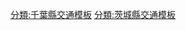 {{Navbox
|name = 東關東自動車道
|title =  {{Ja Exp Route Sign|E51}} [[東關東自動車道]]、 {{Ja Exp Route Sign|E65}} [[新機場自動車道]]
|titlestyle = border-left:3em solid {{{路線色1|#393}}}; border-right:3em solid {{{路線色2|#393}}}; background-color:#dfd;
|groupstyle = background-color:#dfd;
|group1 = [[交流道]]<br />[[智慧型交流道]]
|list1 =  '''東關東道'''：(2)[[灣岸市川交流道]] - (2-1)[[谷津船橋交流道]] - (3)[[灣岸習志野交流道]] - (4)[[灣岸千葉交流道]] - (6)[[千葉北交流道]] - (7)[[四街道交流道]] - (8)[[佐倉交流道]] - (8-1)[[酒酒井交流道]] - (9)[[富里交流道]] - (10)[[成田交流道]] - (11)[[大榮交流道]] - (12)[[佐原香取交流道]] - (13)[[潮來交流道]] - [[麻生交流道]]（建設中） - [[北浦交流道 (茨城縣)|北浦交流道]]（建設中） - [[鉾田交流道]]（建設中） - (17)[[茨城機場北交流道]]<br />'''新機場道'''：(10)[[成田交流道|成田智慧型交流道]] - [[新機場交流道]]
|group2 = [[系統交流道]]
|list2 =  '''東關東道'''：[[市川系統交流道]]（連接[[首都高速灣岸線|灣岸線]]、[[東京外環自動車道|外環道]]（建設中））- (5)[[宮野木系統交流道]]（連接[[京葉道路]]）- (10)[[成田交流道|成田系統交流道]]（連接[[新機場自動車道]]）- (10-1) [[大榮系統交流道]]（連接[[首都圈中央連絡自動車道|圈央道]]）- (15-1)[[茨城町系統交流道]]（連接[[北關東自動車道|北關東道]]）<br />'''新機場道'''：(10)[[成田交流道|成田系統交流道]]（連接[[東關東自動車道]]）
|group3 = [[服務區 (公路)|服務區]]<br />[[服務區 (公路)|停車區]]
|list3 =  '''東關東道'''： [[灣岸幕張停車區]] - [[酒酒井停車區]] -  [[大榮停車區]] -  [[佐原停車區]]
|group4 = [[收費站]]
|list4 =  '''東關東道'''：[[習志野收費站]]
}}
<noinclude>
<noinclude>
[[分類:日本高速公路| ]]
[[分類:千葉縣交通模板]]
[[分類:茨城縣交通模板]]

</noinclude>